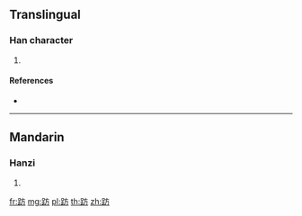 {{character info/new}}
==Translingual==

===Han character===
{{Han char|rn=157|rad=足|as=04|sn=11|four=|canj=RMYHS}}

# {{defn|Han|sort=足04}}

====References====
* {{Han ref|kx=1222.110|dkj=37402|dj=1693.330|hdz=63692.100|uh=8DBD|ud=36285}}

----

==Mandarin==

===Hanzi===
{{cmn-hanzi|pin=[[fàng]] ([[fang4]]), [[qì]] ([[qi4]]), [[tā]] ([[ta1]])|wg=[[fang4|fang<sup>4</sup>]], [[ch'i4|ch'i<sup>4</sup>]], [[t'a1|t'a<sup>1</sup>]]}}

# {{defn|lang=cmn|sort=足04}}

[[fr:趽]]
[[mg:趽]]
[[pl:趽]]
[[th:趽]]
[[zh:趽]]